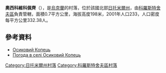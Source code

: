 {{coord|50|16|26|N|29|6|5|E|scale:30000|display=title}}

'''奧西科維科佩齊'''（{{lang-uk|Осиковий Копець}}），是[[烏克蘭|烏克蘭]]的村落，位於該國北部[[日托米爾州|日托米爾州]]，由[[科羅斯特舍夫區|科羅斯特舍夫區]]負責管轄，面積0.7平方公里，海拔高度198米，2001年人口233，人口密度每平方公里332.38人。

==參考資料==
* [http://w1.c1.rada.gov.ua/pls/z7503/A005?rdat1=31.03.2014&rf7571=9617 Осиковий Копець]
* [http://weather.in.ua/ua/zhitomirskaja/19159 Погода в селі Осиковий Копець] {{Wayback|url=http://weather.in.ua/ua/zhitomirskaja/19159 |date=20160305220951 }}

{{DEFAULTSORT:Осиковий Копець}}
[[Category:日托米爾州村落|Category:日托米爾州村落]]
[[Category:科羅斯特舍夫區村落|Category:科羅斯特舍夫區村落]]


{{Zhytomyr-geo-stub}}